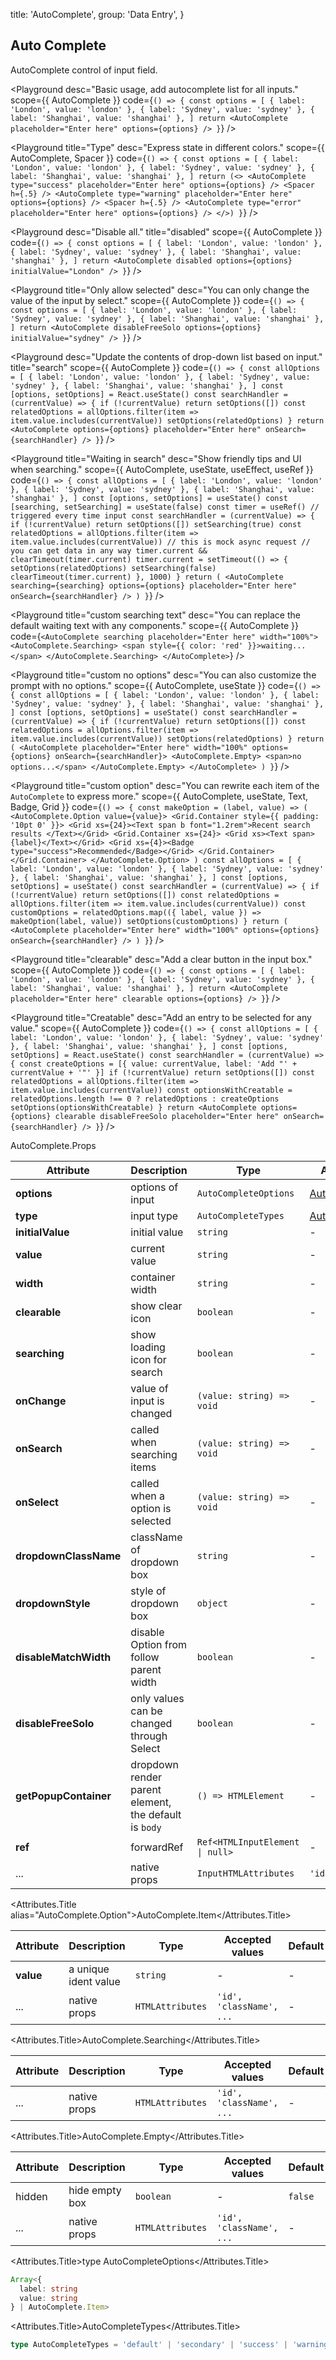 
  title: 'AutoComplete',
  group: 'Data Entry',
}

## Auto Complete

AutoComplete control of input field.

<Playground
  desc="Basic usage, add autocomplete list for all inputs."
  scope={{ AutoComplete }}
  code={`
() => {
  const options = [
    { label: 'London', value: 'london' },
    { label: 'Sydney', value: 'sydney' },
    { label: 'Shanghai', value: 'shanghai' },
  ]
  return <AutoComplete placeholder="Enter here" options={options} />
}
`}
/>

<Playground
  title="Type"
  desc="Express state in different colors."
  scope={{ AutoComplete, Spacer }}
  code={`
() => {
  const options = [
    { label: 'London', value: 'london' },
    { label: 'Sydney', value: 'sydney' },
    { label: 'Shanghai', value: 'shanghai' },
  ]
  return (<>
    <AutoComplete type="success" placeholder="Enter here" options={options} />
    <Spacer h={.5} />
    <AutoComplete type="warning" placeholder="Enter here" options={options} />
    <Spacer h={.5} />
    <AutoComplete type="error" placeholder="Enter here" options={options} />
  </>)
}
`}
/>

<Playground
  desc="Disable all."
  title="disabled"
  scope={{ AutoComplete }}
  code={`
() => {
  const options = [
    { label: 'London', value: 'london' },
    { label: 'Sydney', value: 'sydney' },
    { label: 'Shanghai', value: 'shanghai' },
  ]
  return <AutoComplete disabled options={options} initialValue="London" />
}
`}
/>

<Playground
  title="Only allow selected"
  desc="You can only change the value of the input by select."
  scope={{ AutoComplete }}
  code={`
() => {
  const options = [
    { label: 'London', value: 'london' },
    { label: 'Sydney', value: 'sydney' },
    { label: 'Shanghai', value: 'shanghai' },
  ]
  return <AutoComplete disableFreeSolo options={options} initialValue="sydney" />
}
`}
/>

<Playground
  desc="Update the contents of drop-down list based on input."
  title="search"
  scope={{ AutoComplete }}
  code={`
() => {
  const allOptions = [
    { label: 'London', value: 'london' },
    { label: 'Sydney', value: 'sydney' },
    { label: 'Shanghai', value: 'shanghai' },
  ]
  const [options, setOptions] = React.useState()
  const searchHandler = (currentValue) => {
    if (!currentValue) return setOptions([])
    const relatedOptions = allOptions.filter(item => item.value.includes(currentValue))
    setOptions(relatedOptions)
  }
  return <AutoComplete options={options} placeholder="Enter here" onSearch={searchHandler} />
}
`}
/>

<Playground
  title="Waiting in search"
  desc="Show friendly tips and UI when searching."
  scope={{ AutoComplete, useState, useEffect, useRef }}
  code={`
() => {
  const allOptions = [
    { label: 'London', value: 'london' },
    { label: 'Sydney', value: 'sydney' },
    { label: 'Shanghai', value: 'shanghai' },
  ]
  const [options, setOptions] = useState()
  const [searching, setSearching] = useState(false)
  const timer = useRef()
  // triggered every time input
  const searchHandler = (currentValue) => {
    if (!currentValue) return setOptions([])
    setSearching(true)
    const relatedOptions = allOptions.filter(item => item.value.includes(currentValue))
    // this is mock async request
    // you can get data in any way
    timer.current && clearTimeout(timer.current)
    timer.current = setTimeout(() => {
      setOptions(relatedOptions)
      setSearching(false)
      clearTimeout(timer.current)
    }, 1000)
  }
  return (
    <AutoComplete searching={searching}
      options={options}
      placeholder="Enter here"
      onSearch={searchHandler} />
  )
}
`}
/>

<Playground
  title="custom searching text"
  desc="You can replace the default waiting text with any components."
  scope={{ AutoComplete }}
  code={`
<AutoComplete searching placeholder="Enter here" width="100%">
  <AutoComplete.Searching>
    <span style={{ color: 'red' }}>waiting...</span>
  </AutoComplete.Searching>
</AutoComplete>
`}
/>

<Playground
  title="custom no options"
  desc="You can also customize the prompt with no options."
  scope={{ AutoComplete, useState }}
  code={`
() => {
  const allOptions = [
    { label: 'London', value: 'london' },
    { label: 'Sydney', value: 'sydney' },
    { label: 'Shanghai', value: 'shanghai' },
  ]
  const [options, setOptions] = useState()
  const searchHandler = (currentValue) => {
    if (!currentValue) return setOptions([])
    const relatedOptions = allOptions.filter(item => item.value.includes(currentValue))
    setOptions(relatedOptions)
  }
  return (
    <AutoComplete placeholder="Enter here" width="100%" options={options} onSearch={searchHandler}>
      <AutoComplete.Empty>
        <span>no options...</span>
      </AutoComplete.Empty>
    </AutoComplete>
  )
}
`}
/>

<Playground
  title="custom option"
  desc="You can rewrite each item of the `AutoComplete` to express more."
  scope={{ AutoComplete, useState, Text, Badge, Grid }}
  code={`
() => {
  const makeOption = (label, value) => (
    <AutoComplete.Option value={value}>
      <Grid.Container style={{ padding: '10pt 0' }}>
        <Grid xs={24}><Text span b font="1.2rem">Recent search results </Text></Grid>
        <Grid.Container xs={24}>
          <Grid xs><Text span>{label}</Text></Grid>
          <Grid xs={4}><Badge type="success">Recommended</Badge></Grid>
        </Grid.Container>
      </Grid.Container>
    </AutoComplete.Option>
  )
  const allOptions = [
    { label: 'London', value: 'london' },
    { label: 'Sydney', value: 'sydney' },
    { label: 'Shanghai', value: 'shanghai' },
  ]
  const [options, setOptions] = useState()
  const searchHandler = (currentValue) => {
    if (!currentValue) return setOptions([])
    const relatedOptions = allOptions.filter(item => item.value.includes(currentValue))
    const customOptions = relatedOptions.map(({ label, value }) => makeOption(label, value))
    setOptions(customOptions)
  }
  return (
    <AutoComplete placeholder="Enter here"
      width="100%"
      options={options}
      onSearch={searchHandler} />
  )
}
`}
/>

<Playground
  title="clearable"
  desc="Add a clear button in the input box."
  scope={{ AutoComplete }}
  code={`
() => {
  const options = [
    { label: 'London', value: 'london' },
    { label: 'Sydney', value: 'sydney' },
    { label: 'Shanghai', value: 'shanghai' },
  ]
  return <AutoComplete placeholder="Enter here" clearable options={options} />
}
`}
/>

<Playground
  title="Creatable"
  desc="Add an entry to be selected for any value."
  scope={{ AutoComplete }}
  code={`
() => {
  const allOptions = [
    { label: 'London', value: 'london' },
    { label: 'Sydney', value: 'sydney' },
    { label: 'Shanghai', value: 'shanghai' },
  ]
  const [options, setOptions] = React.useState()
  const searchHandler = (currentValue) => {
    const createOptions = [{
      value: currentValue, label: 'Add "' + currentValue + '"'
    }]
    if (!currentValue) return setOptions([])
    const relatedOptions = allOptions.filter(item => item.value.includes(currentValue))
    const optionsWithCreatable = relatedOptions.length !== 0 ? relatedOptions : createOptions
    setOptions(optionsWithCreatable)
  }
  return <AutoComplete options={options} clearable disableFreeSolo placeholder="Enter here" onSearch={searchHandler} />
}
`}
/>

<Attributes edit="/pages/en-us/components/auto-complete.mdx">
<Attributes.Title>AutoComplete.Props</Attributes.Title>

| Attribute             | Description                                           | Type                                           | Accepted values                                  | Default   |
| --------------------- | ----------------------------------------------------- | ---------------------------------------------- | ------------------------------------------------ | --------- |
| **options**           | options of input                                      | `AutoCompleteOptions`                          | [AutoCompleteOptions](#type-autocompleteoptions) | -         |
| **type**              | input type                                            | `AutoCompleteTypes`                            | [AutoCompleteTypes](#autocompletetypes)          | `default` |
| **initialValue**      | initial value                                         | `string`                                       | -                                                | -         |
| **value**             | current value                                         | `string`                                       | -                                                | -         |
| **width**             | container width                                       | `string`                                       | -                                                | -         |
| **clearable**         | show clear icon                                       | `boolean`                                      | -                                                | `false`   |
| **searching**         | show loading icon for search                          | `boolean`                                      | -                                                | `false`   |
| **onChange**          | value of input is changed                             | `(value: string) => void`                      | -                                                | -         |
| **onSearch**          | called when searching items                           | `(value: string) => void`                      | -                                                | -         |
| **onSelect**          | called when a option is selected                      | `(value: string) => void`                      | -                                                | -         |
| **dropdownClassName** | className of dropdown box                             | `string`                                       | -                                                | -         |
| **dropdownStyle**     | style of dropdown box                                 | `object`                                       | -                                                | -         |
| **disableMatchWidth** | disable Option from follow parent width               | `boolean`                                      | -                                                | `false`   |
| **disableFreeSolo**   | only values can be changed through Select             | `boolean`                                      | -                                                | `false`   |
| **getPopupContainer** | dropdown render parent element, the default is `body` | `() => HTMLElement`                            | -                                                | `body`    |
| **ref**               | forwardRef                                            | <Code>Ref<HTMLInputElement &#124; null></Code> | -                                                | -         |
| ...                   | native props                                          | `InputHTMLAttributes`                          | `'id', ...`                                      | -         |

<Attributes.Title alias="AutoComplete.Option">AutoComplete.Item</Attributes.Title>

| Attribute | Description          | Type             | Accepted values          | Default |
| --------- | -------------------- | ---------------- | ------------------------ | ------- |
| **value** | a unique ident value | `string`         | -                        | -       |
| ...       | native props         | `HTMLAttributes` | `'id', 'className', ...` | -       |

<Attributes.Title>AutoComplete.Searching</Attributes.Title>

| Attribute | Description  | Type             | Accepted values          | Default |
| --------- | ------------ | ---------------- | ------------------------ | ------- |
| ...       | native props | `HTMLAttributes` | `'id', 'className', ...` | -       |

<Attributes.Title>AutoComplete.Empty</Attributes.Title>

| Attribute | Description    | Type             | Accepted values          | Default |
| --------- | -------------- | ---------------- | ------------------------ | ------- |
| hidden    | hide empty box | `boolean`        | -                        | `false` |
| ...       | native props   | `HTMLAttributes` | `'id', 'className', ...` | -       |

<Attributes.Title>type AutoCompleteOptions</Attributes.Title>

```ts
Array<{
  label: string
  value: string
} | AutoComplete.Item>
```

<Attributes.Title>AutoCompleteTypes</Attributes.Title>

```ts
type AutoCompleteTypes = 'default' | 'secondary' | 'success' | 'warning' | 'error'
```

</Attributes>

